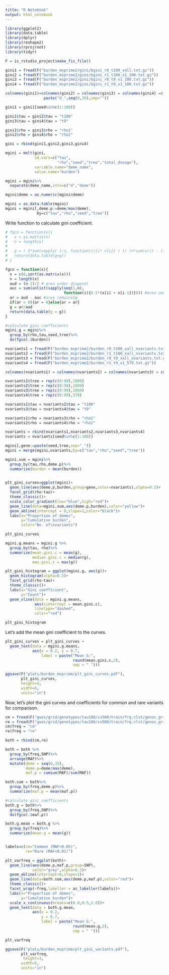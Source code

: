 ```yaml
---
title: "R Notebook"
output: html_notebook
---
```


```r

library(ggplot2)
library(data.table)
library(dplyr)
library(reshape2)
library(rprojroot)
library(tidyr)

F = is_rstudio_project$make_fix_file()
```



```r

gini1 = fread(F("burden_msprime2/gini/bgini_r0_t100_xall.txt.gz"))
gini2 = fread(F("burden_msprime2/gini/bgini_r1_t100_x1_100.txt.gz"))
gini3 = fread(F("burden_msprime2/gini/bgini_r0_t9_x1_100.txt.gz"))
gini4 = fread(F("burden_msprime2/gini/bgini_r1_t9_x1_100.txt.gz"))

colnames(gini1)=colnames(gini2) = colnames(gini3) = colnames(gini4) =c("seed","tree","total_dosage",
                 paste("d_",seq(0,35),sep=""))

gini1 = gini1[seed%in%c(1:100)]

gini1$tau = gini2$tau = "t100"
gini3$tau = gini4$tau = "t9"

gini1$rho = gini3$rho = "rho1"
gini2$rho = gini4$rho = "rho2"

gini = rbind(gini1,gini2,gini3,gini4)

mgini = melt(gini,
             id.vars=c("tau",
                       "rho","seed","tree","total_dosage"),
             variable.name="deme_name",
             value.name="burden")

mgini = mgini%>%
  separate(deme_name,into=c("d","deme"))

mgini$deme = as.numeric(mgini$deme)

mgini = as.data.table(mgini)
mgini = mgini[,deme.p:=deme/max(deme),
              by=c("tau","rho","seed","tree")]

```

Write function to calculate gini coefficient.

```r
# fgco = function(x){
#   x = as.matrix(x)
#   n = length(x)
#   
#   g = ( 2*sum(sapply( 1:n, function(i){i* x[i]} ) )/ (n*sum(x))) - (( n + 1 )/n)
#   return(data.table(g=g))
# }

fgco = function(x){
  x = c(0,sort(as.matrix(x)))
  n = length(x)
  aud = (n-1)/2 # area under diagonal
  auc = sum(unlist(sapply(seq(1,n),
                          function(i){0.5*(x[i] + x[i-1])}))) #area under curve
  ar = aud - auc #area remaining
  if(ar < 0){ar = 0}else{ar = ar}
  g = ar/aud
  return(data.table(g = g))
}

#calculate gini coefficients
mgini.g = mgini%>%
  group_by(rho,tau,seed,tree)%>%
  do(fgco(.$burden))

```



```r

nvariants1 = fread(F("burden_msprime2/burden_r0_t100_xall_nvariants.txt.gz"))
nvariants2 = fread(F("burden_msprime2/burden_r1_t100_xall_nvariants.txt.gz"))
nvariants3 = fread(F("burden_msprime2/burden_r0_t9_xall_nvariants.txt.gz"))
nvariants4 = fread(F("burden_msprime2/burden_r1_t9_x1_579.txt.gz"))

colnames(nvariants1) = colnames(nvariants2) = colnames(nvariants3) = colnames(nvariants4) = c("seed","nvariants")

nvariants1$tree = rep(c(0:99),1000)
nvariants2$tree = rep(c(0:99),1000)
nvariants3$tree = rep(c(0:99),1000)
nvariants4$tree = rep(c(0:99),579)

nvariants1$tau = nvariants2$tau = "t100"
nvariants3$tau = nvariants4$tau = "t9"

nvariants1$rho = nvariants3$rho = "rho1"
nvariants2$rho = nvariants4$rho = "rho2" 

nvariants = rbind(nvariants1,nvariants2,nvariants3,nvariants4)
nvariants = nvariants[seed%in%c(1:100)]

```



```r

mgini[,gene:=paste(seed,tree,sep="_")]
mgini = merge(mgini,nvariants,by=c("tau","rho","seed","tree"))

mgini.sum = mgini%>%
  group_by(tau,rho,deme.p)%>%
  summarize(burden = mean(burden))

  
plt_gini_curves=ggplot(mgini)+
  geom_line(aes(deme.p,burden,group=gene,color=nvariants),alpha=0.2)+
  facet_grid(rho~tau)+
  theme_classic()+
  scale_color_gradient(low="blue",high="red")+
  geom_line(data=mgini.sum,aes(deme.p,burden),color="yellow")+
  geom_abline(intercept = 0,slope=1,color="black")+
  labs(x="Proportion of demes",
       y="Cumulative burden",
       color="No. of\nvariants")

plt_gini_curves

```




```r

mgini.g.means = mgini.g %>%
  group_by(tau, rho)%>%
  summarize(mean.gini.c = mean(g),
            median.gini.c = median(g),
            max.gini.c = max(g))

plt_gini_histogram = ggplot(mgini.g, aes(g))+
  geom_histogram(alpha=0.5)+
  facet_grid(rho~tau)+
  theme_classic()+
  labs(x="Gini coefficient",
       y="Count")+
  geom_vline(data = mgini.g.means,
             aes(xintercept = mean.gini.c),
             linetype="dashed",
             color="red")

plt_gini_histogram  

```
Let's add the mean gini coefficient to the curves.

```r

plt_gini_curves = plt_gini_curves + 
  geom_text(data = mgini.g.means,
            aes(x = 0.2, y = 0.7, 
                label = paste("Mean G:",
                              round(mean.gini.c,2),
                              sep = " ")))

ggsave(F("plots/burden_msprime/plt_gini_curves.pdf"),
       plt_gini_curves,
       height=4,
       width=6,
       units="in")

```


Now, let's plot the gini curves and coefficients for common and rare variants for comparison.

```r

cm = fread(F("gwas/grid/genotypes/tau100/ss500/train/frq.clst/genos_gridt100_cm.frq.strat"))
re = fread(F("gwas/grid/genotypes/tau100/ss500/train/frq.clst/genos_gridt100_maxmaf0.01.frq.strat"))
cm$freq = "cm"
re$freq = "re"

both = rbind(cm,re)

both = both %>%
  group_by(freq,SNP)%>%
  arrange(MAF)%>%
  mutate(deme = seq(0,35),
         deme.p=deme/max(deme),
         maf.p = cumsum(MAF)/sum(MAF))

both.sum = both%>%
  group_by(freq,deme.p)%>%
  summarize(maf.p = mean(maf.p))

#calculate gini coefficients
both.g = both%>%
  group_by(freq,SNP)%>%
  do(fgco(.$maf.p))

both.g.mean = both.g %>%
  group_by(freq)%>%
  summarize(mean.g = mean(g))



```

```r

labels=c(cm="Common (MAF>0.05)",
         re="Rare (MAF<0.01)")

plt_varfreq = ggplot(both)+
  geom_line(aes(deme.p,maf.p,group=SNP),
            color="grey",alpha=0.3)+
  geom_abline(intercept=0,slope=1)+
  geom_line(data=both.sum,aes(deme.p,maf.p),color="red")+
  theme_classic()+
  facet_wrap(~freq,labeller = as_labeller(labels))+
  labs(x="Proportion of demes",
       y="Cumulative burden")+
  scale_x_continuous(breaks=c(0.0,0.5,1.0))+
  geom_text(data = both.g.mean, 
            aes(x = 0.2, 
                y = 0.7, 
                label = paste("Mean G:",
                              round(mean.g,2),
                              sep = " ")))

plt_varfreq


```


```r

ggsave(F("plots/burden_msprime/plt_gini_variants.pdf"),
       plt_varfreq,
        height=3,
       width=5,
       units="in")

```

